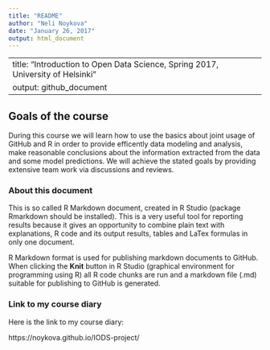 ```yaml
---
title: "README"
author: "Neli Noykova"
date: "January 26, 2017"
output: html_document
---
```

---
title: "Introduction to Open Data Science, Spring 2017, University of Helsinki"
output: github_document
---


## Goals of the course 

During this course we will learn how to use the basics about joint usage of GitHub and R in order to provide efficently data modeling and analysis, make reasonable conclusions about the information extracted from the data and some model predictions. 
We will achieve the stated goals by providing extensive team work via discussions and reviews. 

### About this document 

This is so called R Markdown document, created in R Studio (package Rmarkdown should be installed). 
This is a very useful tool for reporting results because it gives an opportunity to combine plain text with explanations, R code and its output results, tables and LaTex formulas in only one document.  

R Markdown format is used for publishing markdown documents to GitHub. When clicking the **Knit** button in R Studio (graphical environment for programming using R) all R code chunks are run and a markdown file (.md) suitable for publishing to GitHub is generated.

### Link to my course diary

Here is the link to my course diary:

https://noykova.github.io/IODS-project/


